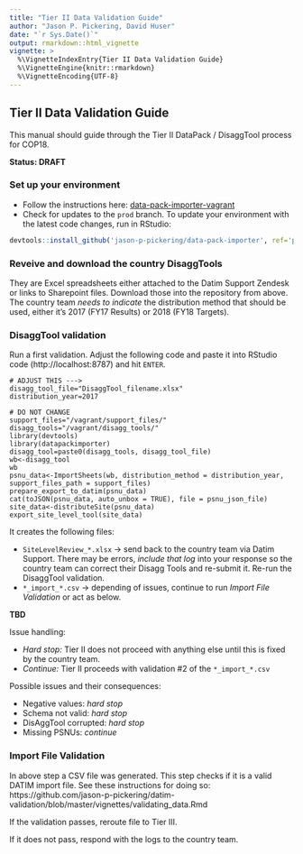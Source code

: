 ```yaml
---
title: "Tier II Data Validation Guide"
author: "Jason P. Pickering, David Huser"
date: "`r Sys.Date()`"
output: rmarkdown::html_vignette
vignette: >
  %\VignetteIndexEntry{Tier II Data Validation Guide}
  %\VignetteEngine{knitr::rmarkdown}
  %\VignetteEncoding{UTF-8}
---
```


## Tier II Data Validation Guide

This manual should guide through the Tier II DataPack / DisaggTool process for COP18.

**Status: DRAFT**

### Set up your environment

- Follow the instructions here: [data-pack-importer-vagrant](https://github.com/davidhuser/data-pack-importer-vagrant)
- Check for updates to the `prod` branch. To update your environment with the latest code changes, run in RStudio:

```R
devtools::install_github('jason-p-pickering/data-pack-importer', ref='prod')
```

### Reveive and download the country DisaggTools

They are Excel spreadsheets either attached to the Datim Support Zendesk or links to Sharepoint files. Download those into the repository from above. The country team *needs to indicate* the distribution method that should be used, either it's 2017 (FY17 Results) or 2018 (FY18 Targets).

### DisaggTool validation

Run a first validation. Adjust the following code and paste it into RStudio code (http://localhost:8787) and hit `ENTER`.

```
# ADJUST THIS --->
disagg_tool_file="DisaggTool_filename.xlsx"
distribution_year=2017

# DO NOT CHANGE
support_files="/vagrant/support_files/"
disagg_tools="/vagrant/disagg_tools/"
library(devtools)
library(datapackimporter)
disagg_tool=paste0(disagg_tools, disagg_tool_file)
wb<-disagg_tool
wb
psnu_data<-ImportSheets(wb, distribution_method = distribution_year, support_files_path = support_files)
prepare_export_to_datim(psnu_data)
cat(toJSON(psnu_data, auto_unbox = TRUE), file = psnu_json_file)
site_data<-distributeSite(psnu_data)
export_site_level_tool(site_data)
```

It creates the following files:

- `SiteLevelReview_*.xlsx` -> send back to the country team via Datim Support. There may be errors, *include that log* into your response so the country team can correct their Disagg Tools and re-submit it. Re-run the DisaggTool validation.
- `*_import_*.csv` -> depending of issues, continue to run _Import File Validation_ or act as below.


**TBD**

Issue handling:

- *Hard stop:* Tier II does not proceed with anything else until this is fixed by the country team.
- *Continue:* Tier II proceeds with validation #2 of the `*_import_*.csv`

Possible issues and their consequences:

- Negative values: *hard stop*
- Schema not valid: *hard stop*
- DisAggTool corrupted: *hard stop*
- Missing PSNUs: *continue*


### Import File Validation

In above step a CSV file was generated. This step checks if it is a valid DATIM import file. See these instructions for doing so: https://github.com/jason-p-pickering/datim-validation/blob/master/vignettes/validating_data.Rmd

If the validation passes, reroute file to Tier III.

If it does not pass, respond with the logs to the country team.